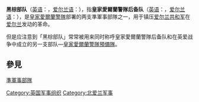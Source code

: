 {{otheruses|subject=英爱战争期间的皇家愛爾蘭警隊后备队|other=在同一場戰爭中的皇家愛爾蘭警隊預備隊|皇家愛爾蘭警隊預備隊}}
'''黑棕部队'''（[[英语|英语]]：'''{{lang|en|Black and Tans}}'''，[[爱尔兰语|爱尔兰语]]：'''{{lang|ga|Dúchrónaigh}}'''），指'''皇家愛爾蘭警隊后备队'''（[[英语|英语]]：'''{{lang|en|Royal Irish Constabulary Reserve Force}}'''，[[爱尔兰语|爱尔兰语]]：'''{{lang|ga|Fórsa Chúltaca Chonstáblacht Ríoga na hÉireann}}'''），是[[皇家愛爾蘭警隊|皇家愛爾蘭警隊]]部署的两支準軍事部隊之一，用于镇压[[爱尔兰共和军|爱尔兰共和军]]在[[爱尔兰|爱尔兰]]发动的革命。

但是应注意到「黑棕部队」常常被用来同时称呼皇家愛爾蘭警隊后备队和在英爱战争中成立的另一支部队—[[皇家愛爾蘭警隊預備隊|皇家愛爾蘭警隊預備隊]]。
==參見==
[[準軍事部隊|準軍事部隊]]

[[Category:英国军事组织|Category:英国军事组织]]
[[Category:北爱兰军事|Category:北爱兰军事]]